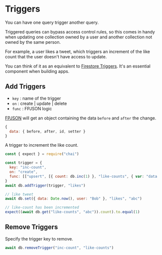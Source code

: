 # Triggers

You can have one query trigger another query.

Triggered queries can bypass access control rules, so this comes in handy when updating one collection owned by a user and another collection not owned by the same person.

For example, a user likes a tweet, which triggers an increment of the like count that the user doesn't have access to update.

You can think of it as an equivalent to [Firestore Triggers](https://firebase.google.com/docs/functions/firestore-events?gen=2nd). It's an essential component when building apps.

## Add Triggers

- `key` : name of the trigger
- `on` : create | update | delete
- `func` : FPJSON logic

[FPJSON](https://fpjson.weavedb.dev/) will get an object containing the data `before` and `after` the change.

```javascript
{
  data: { before, after, id, setter }
}
```

A trigger to increment the like count.

```javascript
const { expect } = require("chai")

const trigger = {
  key: "inc-count",
  on: "create",
  func: [["upsert", [{ count: db.inc(1) }, "like-counts", { var: "data.id" }]]]
}
await db.addTrigger(trigger, "likes")

// like tweet
await db.set({ data: Date.now(), user: "Bob" }, "likes", "abc")

// like-count has been incremented
expect((await db.get("like-counts", "abc")).count).to.equal(1)
```

## Remove Triggers

Specify the trigger key to remove.

```javascript
await db.removeTrigger("inc-count", "like-counts")
```
